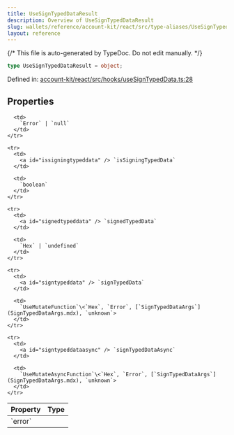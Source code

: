 ```yaml
---
title: UseSignTypedDataResult
description: Overview of UseSignTypedDataResult
slug: wallets/reference/account-kit/react/src/type-aliases/UseSignTypedDataResult
layout: reference
---
```


{/* This file is auto-generated by TypeDoc. Do not edit manually. */}

```ts
type UseSignTypedDataResult = object;
```

Defined in: [account-kit/react/src/hooks/useSignTypedData.ts:28](https://github.com/alchemyplatform/aa-sdk/blob/9f926c402d1661309abbf8eae8431e52e8c5e53f/account-kit/react/src/hooks/useSignTypedData.ts#L28)

## Properties

<table>
  <thead>
    <tr>
      <th align="left">Property</th>
      <th align="left">Type</th>
    </tr>
  </thead>

  <tbody>
    <tr>
      <td>
        <a id="error" /> `error`
      </td>

      <td>
        `Error` | `null`
      </td>
    </tr>

    <tr>
      <td>
        <a id="issigningtypeddata" /> `isSigningTypedData`
      </td>

      <td>
        `boolean`
      </td>
    </tr>

    <tr>
      <td>
        <a id="signedtypeddata" /> `signedTypedData`
      </td>

      <td>
        `Hex` | `undefined`
      </td>
    </tr>

    <tr>
      <td>
        <a id="signtypeddata" /> `signTypedData`
      </td>

      <td>
        `UseMutateFunction`\<`Hex`, `Error`, [`SignTypedDataArgs`](SignTypedDataArgs.mdx), `unknown`>
      </td>
    </tr>

    <tr>
      <td>
        <a id="signtypeddataasync" /> `signTypedDataAsync`
      </td>

      <td>
        `UseMutateAsyncFunction`\<`Hex`, `Error`, [`SignTypedDataArgs`](SignTypedDataArgs.mdx), `unknown`>
      </td>
    </tr>

  </tbody>
</table>
